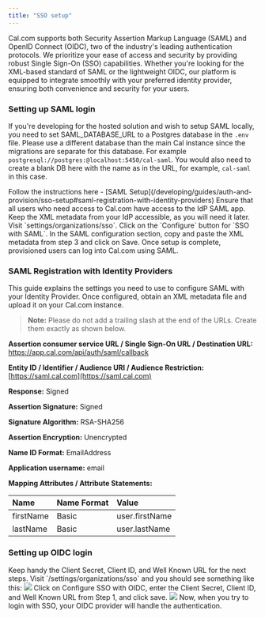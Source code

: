 ```yaml
---
title: "SSO setup"
---
```


Cal.com supports both Security Assertion Markup Language (SAML) and OpenID Connect (OIDC), two of the industry's leading authentication protocols. We prioritize your ease of access and security by providing robust Single Sign-On (SSO) capabilities. Whether you're looking for the XML-based standard of SAML or the lightweight OIDC, our platform is equipped to integrate smoothly with your preferred identity provider, ensuring both convenience and security for your users.

### Setting up SAML login

<Note>If you're developing for the hosted solution and wish to setup SAML locally, you need to set SAML_DATABASE_URL to a Postgres database in the `.env` file. Please use a different database than the main Cal instance since the migrations are separate for this database. For example `postgresql://postgres:@localhost:5450/cal-saml`. You would also need to create a blank DB here with the name as in the URL, for example, `cal-saml` in this case.</Note>

<Steps>
    <Step title="Create a SAML application with your Identity Provider (IdP)">
        Follow the instructions here - [SAML Setup](/developing/guides/auth-and-provision/sso-setup#saml-registration-with-identity-providers)
    </Step>
    <Step title="Configure access to the IdP SAML app">
        Ensure that all users who need access to Cal.com have access to the IdP SAML app.
    </Step>
    <Step title="Retrieve XML metadata from your IdP">
        Keep the XML metadata from your IdP accessible, as you will need it later.
    </Step>
    <Step title="Log in to your Organization Admin account">
        Visit `settings/organizations/sso`.
    </Step>
    <Step title="Configure SSO with SAML">
        Click on the `Configure` button for `SSO with SAML`.
    </Step>
    <Step title="Paste the XML metadata and Save">
        In the SAML configuration section, copy and paste the XML metadata from step 3 and click on Save.
    </Step>
    <Step title="Your users can now log into Cal using SAML">
        Once setup is complete, provisioned users can log into Cal.com using SAML.
    </Step>
</Steps>

### SAML Registration with Identity Providers

This guide explains the settings you need to use to configure SAML with your Identity Provider. Once configured, obtain an XML metadata file and upload it on your Cal.com instance.

> **Note:** Please do not add a trailing slash at the end of the URLs. Create them exactly as shown below.

**Assertion consumer service URL / Single Sign-On URL / Destination URL:** https://app.cal.com/api/auth/saml/callback

**Entity ID / Identifier / Audience URI / Audience Restriction:** [https://saml.cal.com](https://saml.cal.com)

**Response:** Signed

**Assertion Signature:** Signed

**Signature Algorithm:** RSA-SHA256

**Assertion Encryption:** Unencrypted

**Name ID Format:** EmailAddress

**Application username:** email

**Mapping Attributes / Attribute Statements:**

| Name      | Name Format | Value          |
|:----------|:------------|:---------------|
| firstName | Basic       | user.firstName |
| lastName  | Basic       | user.lastName  |

### Setting up OIDC login

<Steps>
    <Step title="Gather necessary credentials">
        Keep handy the Client Secret, Client ID, and Well Known URL for the next steps.
    </Step>
    <Step title="Log in and go to Organization SSO Settings">
        Visit `/settings/organizations/sso` and you should see something like this:
        <img src="/images/i1600x900-8ufcUyCOVwV6_hdudno.png" />
    </Step>
    <Step title="Configure SSO with OIDC">
        Click on Configure SSO with OIDC, enter the Client Secret, Client ID, and Well Known URL from Step 1, and click save.
        <img src="/images/i1600x900-GN1NLgrcf5r4_tmhni3.png" />
    </Step>
    <Step title="Complete OIDC setup">
        Now, when you try to login with SSO, your OIDC provider will handle the authentication.
    </Step>
</Steps>
